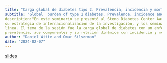 ---
title: "Carga global de diabetes tipo 2. Prevalencia, incidencia y mortalidad"
subtitle: "Global  burden of type 2 diabetes. Prevalence, incidence and mortality"
description:"En este seminario se presentó al Steno Diabetes Center Aarhus, 
su estrategia de internacionalización de la investigación, y los seminarios en 
línea. El tema de la sesión fue la carga global de diabetes con un enfoque en
prevalencia, sus componentes y su relación dinámica con incidencia y mortalidad"
author: "Daniel Witte and Omar Silverman"
date: "2024-02-07"
---

[slides](2024-02-07.pdf)
